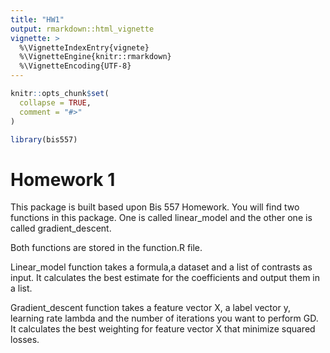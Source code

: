 ```yaml
---
title: "HW1"
output: rmarkdown::html_vignette
vignette: >
  %\VignetteIndexEntry{vignete}
  %\VignetteEngine{knitr::rmarkdown}
  %\VignetteEncoding{UTF-8}
---
```


```r
knitr::opts_chunk$set(
  collapse = TRUE,
  comment = "#>"
)
```

```r
library(bis557)
```
# Homework 1

This package is built based upon Bis 557 Homework. You will find two functions in this package. One is called linear_model and the other one is called gradient_descent. 

Both functions are stored in the function.R file.

Linear_model function takes a formula,a dataset and a list of contrasts as input. It calculates the best estimate for the coefficients and output them in a list.

Gradient_descent function takes a feature vector X, a label vector y, learning rate lambda and the number of iterations you want to perform GD. It calculates the best weighting for feature vector X that minimize squared losses.  




